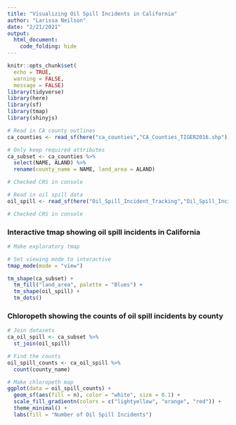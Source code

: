 ```yaml
---
title: "Visualizing Oil Spill Incidents in California"
author: "Larissa Neilson"
date: "2/21/2021"
output:
  html_document:
    code_folding: hide
---
```


```r
knitr::opts_chunk$set(
  echo = TRUE,
  warning = FALSE,
  message = FALSE)
library(tidyverse)
library(here)
library(sf)
library(tmap)
library(shinyjs)
```

```r
# Read in CA county outlines
ca_counties <- read_sf(here("ca_counties","CA_Counties_TIGER2016.shp"))

# Only keep required attributes
ca_subset <- ca_counties %>% 
  select(NAME, ALAND) %>% 
  rename(county_name = NAME, land_area = ALAND)

# Checked CRS in console
```

```r
# Read in oil spill data
oil_spill <- read_sf(here("Oil_Spill_Incident_Tracking","Oil_Spill_Incident_Tracking_%5Bds394%5D.shp"))

# Checked CRS in console
```

### Interactive tmap showing oil spill incidents in California

```r
# Make exploratory tmap

# Set viewing mode to interactive
tmap_mode(mode = "view")

tm_shape(ca_subset) +
  tm_fill("land_area", palette = "Blues") +
  tm_shape(oil_spill) +
  tm_dots()
```

### Chloropeth showing the counts of oil spill incidents by county

```r
# Join datasets
ca_oil_spill <- ca_subset %>% 
  st_join(oil_spill)

# Find the counts
oil_spill_counts <- ca_oil_spill %>% 
  count(county_name)

# Make chloropeth map
ggplot(data = oil_spill_counts) +
  geom_sf(aes(fill = n), color = "white", size = 0.1) +
  scale_fill_gradientn(colors = c("lightyellow", "orange", "red")) +
  theme_minimal() +
  labs(fill = "Number of Oil Spill Incidents")
```

